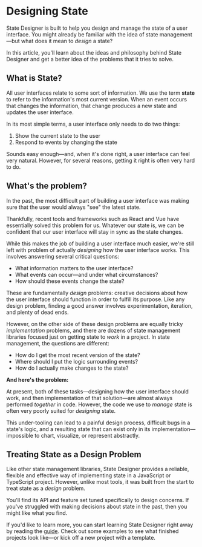 # Designing State

State Designer is built to help you design and manage the state of a user interface. You might already be familiar with the idea of state management—but what does it mean to _design_ a state?

In this article, you'll learn about the ideas and philosophy behind State Designer and get a better idea of the problems that it tries to solve.

## What is State?

All user interfaces relate to some sort of information. We use the term **state** to refer to the information's most current version. When an event occurs that changes the information, that change produces a new state and updates the user interface.

In its most simple terms, a user interface only needs to do two things:

1. Show the current state to the user
2. Respond to events by changing the state

Sounds easy enough—and, when it's done right, a user interface can feel very natural. However, for several reasons, getting it right is often very hard to do.

## What's the problem?

In the past, the most difficult part of building a user interface was making sure that the user would always "see" the latest state.

Thankfully, recent tools and frameworks such as React and Vue have essentially solved this problem for us. Whatever our state is, we can be confident that our user interface will stay in sync as the state changes.

While this makes the job of building a user interface much easier, we're still left with problem of actually _designing_ how the user interface works. This involves answering several critical questions:

- What information matters to the user interface?
- What events can occur—and under what circumstances?
- How should these events change the state?

These are fundamentally _design_ problems: creative decisions about how the user interface should function in order to fulfill its purpose. Like any design problem, finding a good answer involves experimentation, iteration, and plenty of dead ends.

However, on the other side of these design problems are equally tricky _implementation_ problems, and there are dozens of state management libraries focused just on getting state to _work_ in a project. In state management, the questions are different:

- How do I get the most recent version of the state?
- Where should I put the logic surrounding events?
- How do I actually make changes to the state?

**And here's the problem:**

At present, both of these tasks—designing how the user interface should work, and then implementation of that solution—are almost always performed _together_ in code. However, the code we use to _manage_ state is often very poorly suited for _designing_ state.

This under-tooling can lead to a painful design process, difficult bugs in a state's logic, and a resulting state that can exist only in its implementation—impossible to chart, visualize, or represent abstractly.

## Treating State as a Design Problem

Like other state management libraries, State Designer provides a reliable, flexible and effective way of implementing state in a JavaScript or TypeScript project. However, unlike most tools, it was built from the start to treat state as a _design_ problem.

You'll find its API and feature set tuned specifically to design concerns. If you've struggled with making decisions about state in the past, then you might like what you find.

If you'd like to learn more, you can start learning State Designer right away by reading the [guide](/docs/learn/intro). Check out some examples to see what finished projects look like—or kick off a new project with a template.
